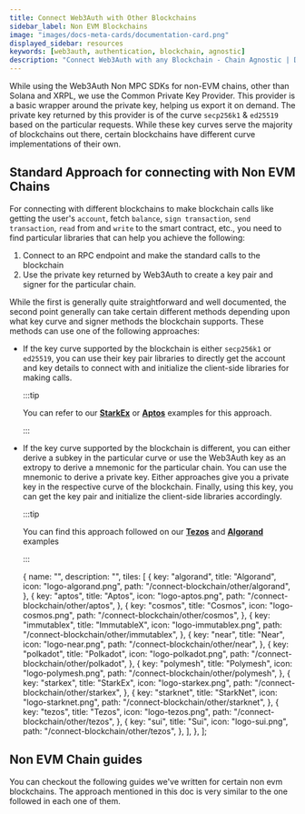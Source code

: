 ```yaml
---
title: Connect Web3Auth with Other Blockchains
sidebar_label: Non EVM Blockchains
image: "images/docs-meta-cards/documentation-card.png"
displayed_sidebar: resources
keywords: [web3auth, authentication, blockchain, agnostic]
description: "Connect Web3Auth with any Blockchain - Chain Agnostic | Documentation - Web3Auth"
---
```



While using the Web3Auth Non MPC SDKs for non-EVM chains, other than Solana and XRPL, we use the
Common Private Key Provider. This provider is a basic wrapper around the private key, helping us
export it on demand. The private key returned by this provider is of the curve `secp256k1` &
`ed25519` based on the particular requests. While these key curves serve the majority of blockchains
out there, certain blockchains have different curve implementations of their own.

## Standard Approach for connecting with Non EVM Chains

For connecting with different blockchains to make blockchain calls like getting the user's
`account`, fetch `balance`, `sign transaction`, `send transaction`, `read` from and `write` to the
smart contract, etc., you need to find particular libraries that can help you achieve the following:

1. Connect to an RPC endpoint and make the standard calls to the blockchain
2. Use the private key returned by Web3Auth to create a key pair and signer for the particular
   chain.

While the first is generally quite straightforward and well documented, the second point generally
can take certain different methods depending upon what key curve and signer methods the blockchain
supports. These methods can use one of the following approaches:

- If the key curve supported by the blockchain is either `secp256k1` or `ed25519`, you can use their
  key pair libraries to directly get the account and key details to connect with and initialize the
  client-side libraries for making calls.

  :::tip

  You can refer to our [**StarkEx**](/connect-blockchain/other/starkex) or
  [**Aptos**](/connect-blockchain/other/aptos) examples for this approach.

  :::

- If the key curve supported by the blockchain is different, you can either derive a subkey in the
  particular curve or use the Web3Auth key as an extropy to derive a mnemonic for the particular
  chain. You can use the mnemonic to derive a private key. Either approaches give you a private key
  in the respective curve of the blockchain. Finally, using this key, you can get the key pair and
  initialize the client-side libraries accordingly.

  :::tip

  You can find this approach followed on our [**Tezos**](/connect-blockchain/other/tezos) and
  [**Algorand**](/connect-blockchain/other/algorand) examples

  :::

  {
    name: "",
    description: "",
    tiles: [
      {
        key: "algorand",
        title: "Algorand",
        icon: "logo-algorand.png",
        path: "/connect-blockchain/other/algorand",
      },
      {
        key: "aptos",
        title: "Aptos",
        icon: "logo-aptos.png",
        path: "/connect-blockchain/other/aptos",
      },
      {
        key: "cosmos",
        title: "Cosmos",
        icon: "logo-cosmos.png",
        path: "/connect-blockchain/other/cosmos",
      },
      {
        key: "immutablex",
        title: "ImmutableX",
        icon: "logo-immutablex.png",
        path: "/connect-blockchain/other/immutablex",
      },
      {
        key: "near",
        title: "Near",
        icon: "logo-near.png",
        path: "/connect-blockchain/other/near",
      },
      {
        key: "polkadot",
        title: "Polkadot",
        icon: "logo-polkadot.png",
        path: "/connect-blockchain/other/polkadot",
      },
      {
        key: "polymesh",
        title: "Polymesh",
        icon: "logo-polymesh.png",
        path: "/connect-blockchain/other/polymesh",
      },
      {
        key: "starkex",
        title: "StarkEx",
        icon: "logo-starkex.png",
        path: "/connect-blockchain/other/starkex",
      },
      {
        key: "starknet",
        title: "StarkNet",
        icon: "logo-starknet.png",
        path: "/connect-blockchain/other/starknet",
      },
      {
        key: "tezos",
        title: "Tezos",
        icon: "logo-tezos.png",
        path: "/connect-blockchain/other/tezos",
      },
      {
        key: "sui",
        title: "Sui",
        icon: "logo-sui.png",
        path: "/connect-blockchain/other/tezos",
      },
    ],
  },
];

## Non EVM Chain guides

You can checkout the following guides we've written for certain non evm blockchains. The approach
mentioned in this doc is very similar to the one followed in each one of them.

<Tiles tileGroups={OtherChains} />
